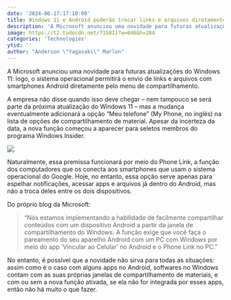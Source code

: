 ```yaml
---
date: '2024-06-17:17:10:00'
title: Windows 11 e Android poderão trocar links e arquivos diretamente
description: 'A Microsoft anunciou uma novidade para futuras atualizações do Windows 11: logo, o sistema operacional permitirá o envio de links e arquivos com smartphones Android diretamente pelo menu de compartilhamento.'
image: https://t2.tudocdn.net/715811?w=646&h=284
categories: 'Technologies'
ytid: ''
author: "Anderson \"Yagasaki\" Marlon"
---
```


A Microsoft anunciou uma novidade para futuras atualizações do Windows 11: logo, o sistema operacional permitirá o envio de links e arquivos com smartphones Android diretamente pelo menu de compartilhamento.

A empresa não disse quando isso deve chegar – nem tampouco se será parte da próxima atualização do Windows 11 – mas a mudança eventualmente adicionará a opção “Meu telefone” (My Phone, no inglês) na lista de opções de compartilhamento de material. Apesar da incerteza da data, a nova função começou a aparecer para seletos membros do programa Windows Insider.

![](https://t2.tudocdn.net/715812?w=660&h=736)

Naturalmente, essa premissa funcionará por meio do Phone Link, a função dos computadores que os conecta aos smartphones que usam o sistema operacional do Google. Hoje, no entanto, essa opção serve apenas para espelhar notificações, acessar apps e arquivos já dentro do Android, mas não a troca deles entre os dois dispositivos.

Do próprio blog da Microsoft:

> “Nós estamos implementando a habilidade de facilmente compartilhar conteúdos com um dispositivo Android a partir da janela de compartilhamento do Windows. A função exige que você faça o pareamento do seu aparelho Android com um PC com Windows por meio do app ‘Vincular ao Celular’ no Android e o Phone Link no PC.”

No entanto, é possível que a novidade não sirva para todas as situações: assim como é o caso com alguns apps no Android, softwares no Windows contam com as suas próprias janelas de compartilhamento de materiais, e com ou sem a nova função ativada, se ela não for integrada por esses apps, então não há muito o que fazer.
